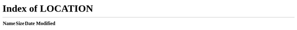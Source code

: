 ```yaml
---
title: "Redirect"
format:
  html
---
```


<!-- In the body, add the meta refresh tag to point to root ("/") -->
<meta http-equiv="refresh" content="0; url=/" />